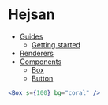 # Hejsan

- [Guides](guide/readme.mdx)
  - [Getting started](guide/getting-started.mdx)
- [Renderers](renderers/readme.mdx)
- [Components](components/readme.mdx)
  - [Box](components/box.mdx)
  - [Button](components/button.mdx)

```jsx edit=true preview=true
<Box s={100} bg="coral" />
```
